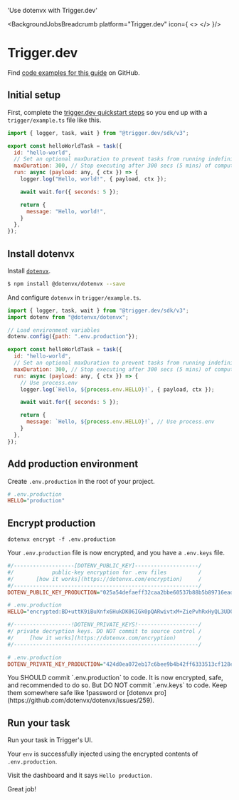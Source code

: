 

  'Use dotenvx with Trigger.dev'

<BackgroundJobsBreadcrumb platform="Trigger.dev" icon={
  <>
    <TriggerdotdevIcon className="w-10 h-10 text-[#000000] dark:text-[#AFFD6D]" />
  </>
}/>
# Trigger.dev
<GuideHeading lead={description} />

<Note>
  Find <a href="https://github.com/dotenvx/examples/tree/main/background-jobs/triggerdotdev">code examples for this guide</a> on GitHub.
</Note>

## Initial setup

First, complete the [trigger.dev quickstart steps](https://trigger.dev/docs/quick-start) so you end up with a `trigger/example.ts` file like this.

```js {{ title: 'trigger/example.ts' }}
import { logger, task, wait } from "@trigger.dev/sdk/v3";

export const helloWorldTask = task({
  id: "hello-world",
  // Set an optional maxDuration to prevent tasks from running indefinitely
  maxDuration: 300, // Stop executing after 300 secs (5 mins) of compute
  run: async (payload: any, { ctx }) => {
    logger.log("Hello, world!", { payload, ctx });

    await wait.for({ seconds: 5 });

    return {
      message: "Hello, world!",
    }
  },
});
```

## Install dotenvx

Install [`dotenvx`](https://github.com/dotenvx/dotenvx).

```bash
$ npm install @dotenvx/dotenvx --save
```

And configure `dotenvx` in `trigger/example.ts`.

```js {{ title: 'trigger/example.ts' }}
import { logger, task, wait } from "@trigger.dev/sdk/v3";
import dotenv from "@dotenvx/dotenvx";

// Load environment variables
dotenv.config({path: ".env.production"});

export const helloWorldTask = task({
  id: "hello-world",
  // Set an optional maxDuration to prevent tasks from running indefinitely
  maxDuration: 300, // Stop executing after 300 secs (5 mins) of compute
  run: async (payload: any, { ctx }) => {
    // Use process.env
    logger.log(`Hello, ${process.env.HELLO}!`, { payload, ctx });

    await wait.for({ seconds: 5 });

    return {
      message: `Hello, ${process.env.HELLO}!`, // Use process.env
    }
  },
});
```

## Add production environment

Create `.env.production` in the root of your project.

```ini
# .env.production
HELLO="production"
```

## Encrypt production

```shell
dotenvx encrypt -f .env.production
```

Your `.env.production` file is now encrypted, and you have a `.env.keys` file.

```ini {{ title: ".env.production" }}
#/-------------------[DOTENV_PUBLIC_KEY]--------------------/
#/            public-key encryption for .env files          /
#/       [how it works](https://dotenvx.com/encryption)     /
#/----------------------------------------------------------/
DOTENV_PUBLIC_KEY_PRODUCTION="025a54defaeff32caa2bbe60537b88b5b89716eade6df08418d7a68f5c4f742be6"

# .env.production
HELLO="encrypted:BD+uttK9iBuXnfx6HukDK06IGk0pQARwivtxM+ZiePvhRxHyQL3UD0sf0ayLw/P5Y/BED//zRiTlUf6nENuu7QhNJ24g3uADfrDfhvYi/MOHjmfKyRiu+yOxSw6e+c0yRNukS+n8SxONnec="
```

```ini {{ title: ".env.keys" }}
#/------------------!DOTENV_PRIVATE_KEYS!-------------------/
#/ private decryption keys. DO NOT commit to source control /
#/     [how it works](https://dotenvx.com/encryption)       /
#/----------------------------------------------------------/

# .env.production
DOTENV_PRIVATE_KEY_PRODUCTION="424d0ea072eb17c6bee9b4b42ff6333513cf128ea3d5d60ccf79246ca7c3f786"
```

<Note>
  You SHOULD commit `.env.production` to code. It is now encrypted, safe, and recommended to do so. But DO NOT commit `.env.keys` to code. Keep them somewhere safe like 1password or [dotenvx pro](https://github.com/dotenvx/dotenvx/issues/259).
</Note>

## Run your task

Run your task in Trigger's UI.

Your `env` is successfully injected using the encrypted contents of `.env.production`.

<ScreenshotBrowser url="/assets/docs/triggerdotdev-hello-production.png" www="cloud.trigger.dev" />

Visit the dashboard and it says `Hello production`.

Great job!

<WellDone/>
